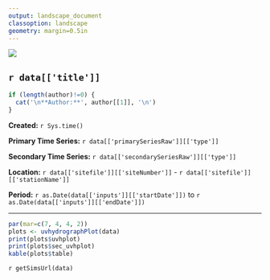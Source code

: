 ```yaml
---
output: landscape_document
classoption: landscape
geometry: margin=0.5in
---
```


![](http://www.topcoder.com/earthscience/files/2014/12/USGS_logo_white_green_bkgnd2.png)

## `r data[['title']]`  

```r
if (length(author)!=0) {
  cat('\n**Author:**', author[[1]], '\n')
}
```

**Created:**  `r Sys.time()`

**Primary Time Series:** `r data[['primarySeriesRaw']][['type']]`

**Secondary Time Series:** `r data[['secondarySeriesRaw']][['type']]`

**Location:**  `r data[['sitefile']][['siteNumber']]` - `r data[['sitefile']][['stationName']]`

**Period:**  `r as.Date(data[['inputs']][['startDate']])` to `r as.Date(data[['inputs']][['endDate']])`

***

```r
par(mar=c(7, 4, 4, 2))
plots <- uvhydrographPlot(data)
print(plots$uvhplot)
print(plots$sec_uvhplot)
kable(plots$table)
```

`r getSimsUrl(data)`